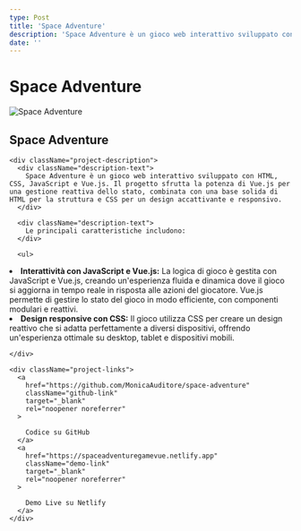 ```yaml
---
type: Post
title: 'Space Adventure'
description: 'Space Adventure è un gioco web interattivo sviluppato con HTML, CSS, JavaScript e Vue.js.'
date: ''
---
```


# Space Adventure

<div className="project-card">
  <div className="project-image">
    <img src="/images/space-adventure.png" alt="Space Adventure" />
  </div>

  <div className="project-content">
    <h2>Space Adventure</h2>

    <div className="project-description">
      <div className="description-text">
        Space Adventure è un gioco web interattivo sviluppato con HTML, CSS, JavaScript e Vue.js. Il progetto sfrutta la potenza di Vue.js per una gestione reattiva dello stato, combinata con una base solida di HTML per la struttura e CSS per un design accattivante e responsivo.
      </div>

      <div className="description-text">
        Le principali caratteristiche includono:
      </div>

      <ul>

  <li><strong>Interattività con JavaScript e Vue.js:</strong> La logica di gioco è gestita con JavaScript e Vue.js, creando un'esperienza fluida e dinamica dove il gioco si aggiorna in tempo reale in risposta alle azioni del giocatore. Vue.js permette di gestire lo stato del gioco in modo efficiente, con componenti modulari e reattivi.</li>
  
  <li><strong>Design responsive con CSS:</strong> Il gioco utilizza CSS per creare un design reattivo che si adatta perfettamente a diversi dispositivi, offrendo un'esperienza ottimale su desktop, tablet e dispositivi mobili.</li>
  
</ul>

    </div>

    <div className="project-links">
      <a
        href="https://github.com/MonicaAuditore/space-adventure"
        className="github-link"
        target="_blank"
        rel="noopener noreferrer"
      >

        Codice su GitHub
      </a>
      <a
        href="https://spaceadventuregamevue.netlify.app"
        className="demo-link"
        target="_blank"
        rel="noopener noreferrer"
      >

        Demo Live su Netlify
      </a>
    </div>

  </div>
</div>

<style jsx>{`
  .project-card {
    border-radius: 8px;
    overflow: hidden;
    box-shadow: 0 4px 6px rgba(0, 0, 0, 0.1);
    margin-bottom: 2rem;
    display: flex;
    flex-direction: column;
  }

  .project-image img {
    width: 100%;
    height: auto;
    object-fit: cover;
  }

  .project-content {
    padding: 1.5rem;
  }

  .project-description {
    margin: 1rem 0;
  }

  .description-text {
    margin-bottom: 1rem;
    line-height: 1.6;
  }

  .project-links {
    display: flex;
    gap: 1rem;
    margin-top: 1.5rem;
  }

  .project-links a {
    display: inline-flex;
    align-items: center;
    padding: 0.5rem 1rem;
    border-radius: 4px;
    text-decoration: none;
    font-weight: 500;
    transition: all 0.2s ease;
  }

  .logo-icon {
    margin-right: 0.5rem;
  }

  .github-link {
    background-color: #24292e;
    color: white;
  }

  .demo-link {
    background-color: #00ad9f;
    color: white;
  }

  .project-links a:hover {
    opacity: 0.9;
    transform: translateY(-2px);
  }

  @media (min-width: 768px) {
    .project-card {
      flex-direction: row;
    }

    .project-image {
      flex: 0 0 40%;
    }

    .project-content {
      flex: 1;
    }
  }
`}</style>
